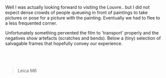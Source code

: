Well I was actually looking forward to visiting the Louvre.. but I did not expect dense crowds of people queueing in front of paintings to take pictures or pose for a picture with the painting. Eventually we had to flee to a less frequented corner.

Unfortunately something pervented the film to 'transport' properly and the negatives show artefacts (scratches and bends). Below a (tiny) selection of salvagable frames that hopefully convey our experience.

<Image
  blobId="Atznuo5gSZGemDm7Z9wiwXcpEGcuo7B2DtdpSsi73MUS"
  caption=""
  size="wide"
/>

<Image
  blobId="952B9e9NhTHE2qshAU98dkR7iJMhDC6Hk2is6RneHcHU"
  caption=""
  size="wide"
/>

<Image
  blobId="6K5A8zf2cZFh1S7JUoTwJVycS7mn4TFun9S9cgrcfgZB"
  caption=""
  size="wide"
/>

<Image
  blobId="6amv7N8CH5Qj5Trof4Ci6xqo3SrvEmfNKPZXFKPCr1PG"
  caption=""
  size="wide"
/>

> Leica M6
